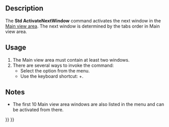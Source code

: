 <languages/>

{{Docnav
|
|[[Std_ActivatePrevWindow|ActivatePrevWindow]]
|[[Std_Windows_Menu|Std Windows Menu]]
|IconL=
|IconR=Std_ActivatePrevWindow.svg
|IconC=Freecad.svg
}}

{{GuiCommand
|Name=Std ActivateNextWindow
|MenuLocation=Windows → Next
|Workbenches=All
|Shortcut={{KEY|Ctrl}}+{{KEY|Tab}}
|SeeAlso=[[Std_ActivatePrevWindow|Std ActivatePrevWindow]], [[Std_Windows|Std Windows]]
}}

==Description==

The '''Std ActivateNextWindow''' command activates the next window in the [[Main_view_area|Main view area]]. The next window is determined by the tabs order in Main view area.

==Usage==

# The Main view area must contain at least two windows.
# There are several ways to invoke the command:
#* Select the {{MenuCommand|Windows → [[Image:Std_ActivateNextWindow.svg|16px]] Next}} option from the menu.
#* Use the keyboard shortcut: {{KEY|Ctrl}}+{{KEY|Tab}}.

==Notes==

* The first 10 Main view area windows are also listed in the {{MenuCommand|Windows}} menu and can be activated from there.


{{Docnav
|
|[[Std_ActivatePrevWindow|ActivatePrevWindow]]
|[[Std_Windows_Menu|Std Windows Menu]]
|IconL=
|IconR=Std_ActivatePrevWindow.svg
|IconC=Freecad.svg
}}

{{Std_Base_navi{{#translation:}}}}
{{Userdocnavi{{#translation:}}}}